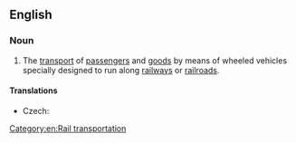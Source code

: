 ==English==
{{wikipedia}}

===Noun===
{{en-noun|-}}

# The [[transport]] of [[passenger]]s and [[goods]] by means of wheeled vehicles specially designed to run along [[railway]]s or [[railroad]]s.

====Translations====
{{trans-top|transport}}
* Czech: {{t+|cs|železnice|f}}
{{trans-mid}}
{{trans-bottom}}

[[Category:en:Rail transportation]]